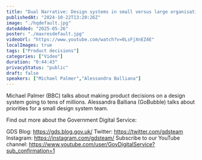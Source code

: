 ```yaml
---
title: "Dual Narrative: Design systems in small versus large organisations"
publishedAt: "2024-10-22T13:20:26Z"
image: "./hqdefault.jpg"
dateAdded: "2025-05-26"
poster: "./maxresdefault.jpg"
videoUrl: "https://www.youtube.com/watch?v=0LsFjXnEZ4E"
localImages: true
tags: ["Product decisions"]
categories: ["Video"]
duration: "0:44:43"
privacyStatus: "public"
draft: false
speakers: ["Michael Palmer","Alessandra Balliana"]
---
```

Michael Palmer (BBC) talks about making product decisions on a design system going to tens of millions. Alessandra Balliana (GoBubble) talks about priorities for a small design system team.

Find out more about the Government Digital Service:

GDS Blog: https://gds.blog.gov.uk/
Twitter: https://twitter.com/gdsteam 
Instagram: https://instagram.com/gdsteam/ 
Subscribe to our YouTube channel: 
https://www.youtube.com/user/GovDigitalService?sub_confirmation=1
